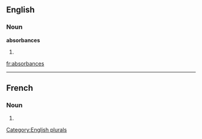 
==English==

===Noun===
'''absorbances'''

# {{plural of|[[absorbance]]}}

[[Category:English plurals]]

[[fr:absorbances]]

----
==French==

===Noun===
{{infl|fr|plural}} {{f|p}}

# {{plural of|absorbance|lang=French}}


{{rfc-auto}}